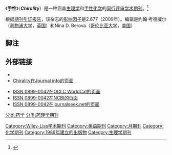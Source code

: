 {{Infobox journal
| title         = Chirality
| abbreviation  = Chirality
| cover         =
| editor        = John Caldwell & Nina D. Berova
| discipline    = [[手性|手性化学]]
| publisher     = [[约翰威立|Wiley-Liss]]
| country       = [[美国|美国]]
| frequency     = [[月刊|月刊]]
| history       = 1989年至今
| openaccess    =
| license       =
| impact        = 1.886
| impact-year   = 2014
| language      = [[英语|英语]]
| website       = http://www3.interscience.wiley.com/journal/37532/home/ProductInformation.html
| link1         = http://www3.interscience.wiley.com/journal/37532/home
| link1-name    = 在线访问
| link2         =
| link2-name    =
| RSS           =
| atom          =
| JSTOR         =
| OCLC          = 43979703
| LCCN          =
| CODEN         = CHRLEP
| ISSN          = 0899-0042
| eISSN         = 1520-636X
| boxwidth      =
}}
《'''手性'''》（'''''Chirality'''''）是一种涵盖[[生理学|生理学]]和[[手性|手性化学]]的[[同行评审|同行评审]][[学术期刊|学术期刊]]。<ref>{{Cite web |url=http://www3.interscience.wiley.com/journal/37532/home |title=Chirality主页 |accessdate=2013-10-01 |archive-date=2012-09-19 |archive-url=https://archive.today/20120919181917/http://www3.interscience.wiley.com/journal/37532/home |dead-url=yes }}</ref>

根据[[期刊引证报告|期刊引证报告]]，该杂志的[[影响因子|影响因子]]是2.677（2009年）。编辑是约翰·考德威尔（[[利物浦大学|利物浦大学]]，[[英国|英国]]）和Nina D. Berova（[[哥伦比亚大学|哥伦比亚大学]]，[[美国|美国]]）

==脚注==
{{reflist}}

==外部链接==
*{{Official|http://www3.interscience.wiley.com/journal/37532/home/ProductInformation.html}}
* [https://web.archive.org/web/20131005010910/http://jinfo.lub.lu.se/jinfo?func=fullRecord&issn=08990042 Chirality在Journal info的页面]

* [http://www.worldcat.org/issn/0899-0042 ISSN 0899-0042在OCLC WorldCat的页面]
* [http://www.ncbi.nlm.nih.gov/nlmcatalog?term=0899-0042%5BISSN%5D ISSN 0899-0042在NCBI的页面] {{Wayback|url=http://www.ncbi.nlm.nih.gov/nlmcatalog?term=0899-0042%5BISSN%5D |date=20131004235151 }}
* [http://journalseek.net/cgi-bin/journalseek/journalsearch.cgi?field=issn&query=0899-0042 ISSN 0899-0042在journalseek.net的页面] {{Wayback|url=http://journalseek.net/cgi-bin/journalseek/journalsearch.cgi?field=issn&query=0899-0042 |date=20131004220515 }}
{{References}}


[[Category:Wiley-Liss学术期刊|Category:Wiley-Liss学术期刊]]
[[Category:英语期刊|Category:英语期刊]]
[[Category:月期刊|Category:月期刊]]
[[Category:化学期刊|Category:化学期刊]]
[[Category:1989年建立的出版物|Category:1989年建立的出版物]]
[[Category:生理学期刊|Category:生理学期刊]]
[[分类:药学|分类:药学]]
[[分类:药理学期刊|分类:药理学期刊]]



{{Chem-journal-stub}}
{{biology-journal-stub}}
